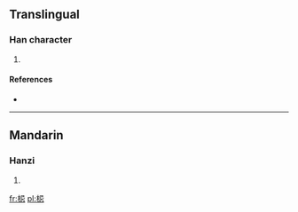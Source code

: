 ==Translingual==

===Han character===
{{Han char|rn=75|rad=木|as=07|sn=11|four=|canj=木尸山心 (DSUP)}}

# {{defn|Han|sort=木07}}

====References====
* {{Han ref|kx=0529.150|dkj=14860|hdz=21222.020|uh=689E|ud=26782}}

----

==Mandarin==

===Hanzi===
{{cmn-hanzi|pin=[[jì]] ([[ji4]])|wg=chi<sup>4</sup>}}

# {{defn|Mandarin|sort=木07}}

[[fr:梞]]
[[pl:梞]]